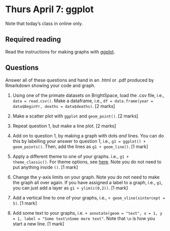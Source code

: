 # Thurs April 7: ggplot

Note that today's class in online only.

## Required reading

Read the instructions for making graphs with [ggplot](https://ahurford.github.io/quant-guide-all-courses/ggplot.html).

## Questions

Answer all of these questions and hand in an .html or .pdf produced by Rmarkdown showing your code and graph.

1. Using one of the primate datasets on BrightSpace, load the .csv file, i.e., `data = read.csv()`. Make a dataframe, i.e., `df = data.frame(year = data$BeginYr, deaths = data$deaths)`. [2 marks]

2. Make a scatter plot with `ggplot` and `geom_point()`.  [2 marks]

3. Repeat question 1, but make a line plot. [2 marks]

4. Add on to question 1, by making a graph with dots _and_ lines. You can do this by labelling your answer to question 1, i.e., `g1 = ggplot() + geom_points()`. Then, add the lines as `g1 + geom_line()`. [1 mark]

5. Apply a different theme to one of your graphs. i.e., `g1 + theme_classic()`. For theme options, see [here](https://ggplot2.tidyverse.org/reference/ggtheme.html). Note you do not need to put anything inside `()`.  [1 mark]

6. Change the y-axis limits on your graph. Note you do not need to make the graph all over again. If you have assigned a label to a graph, i.e., `g1`, you can just add a layer as `g1 + ylim(c(0,2))`. [1 mark]

7. Add a vertical line to one of your graphs, i.e., `+ geom_vline(xintercept = 5)`. [1 mark]

8. Add some text to your graphs, i.e. `+ annotate(geom = "text", x = 1, y = 1, label = "Some text\nSome more text"`. Note that `\n` is how you start a new line. [1 mark]




